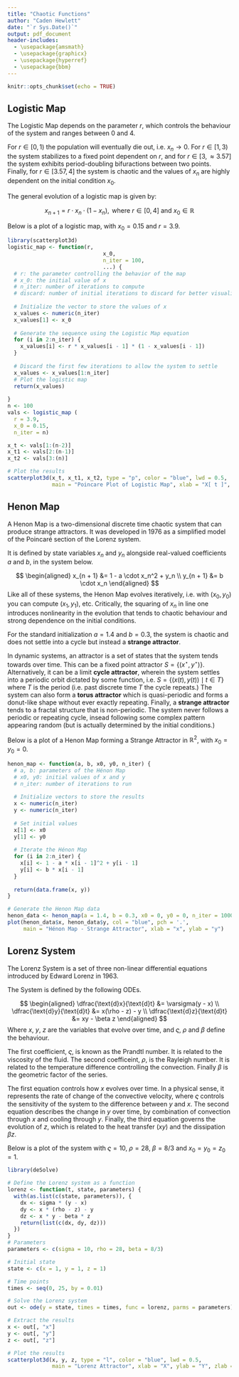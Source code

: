 ```yaml
---
title: "Chaotic Functions"
author: "Caden Hewlett"
date: "`r Sys.Date()`"
output: pdf_document
header-includes:
  - \usepackage{amsmath}
  - \usepackage{graphicx}
  - \usepackage{hyperref}
  - \usepackage{bbm}
---
```


```r
knitr::opts_chunk$set(echo = TRUE)
```

## Logistic Map

The Logistic Map depends on the parameter $r$, which controls the behaviour of the system and ranges between $0$ and $4$. 


For $r \in [0, 1)$ the population will eventually die out, i.e. $x_n \rightarrow 0$. For $r \in [1, 3)$ the system stabilizes to a fixed point dependent on $r$, and for $r \in [3, \approx 3.57]$ the system exhibits period-doubling bifuractions between two points. Finally, for $r \in [3.57, 4]$ the system is chaotic and the values of $x_n$ are highly dependent on the initial condition $x_0$. 

The general evolution of a logistic map is given by:

$$
x_{n + 1} = r \cdot x_n \cdot (1 - x_n), \text{ where } r \in [0, 4] \text{ and } x_0 \in \mathbb{R}
$$

Below is a plot of a logistic map, with $x_0 = 0.15$ and $r = 3.9$.

```r
library(scatterplot3d)
logistic_map <- function(r,
                              x_0,
                              n_iter = 100,
                              ...) {
  # r: the parameter controlling the behavior of the map
  # x_0: the initial value of x
  # n_iter: number of iterations to compute
  # discard: number of initial iterations to discard for better visualization
  
  # Initialize the vector to store the values of x
  x_values <- numeric(n_iter)
  x_values[1] <- x_0
  
  # Generate the sequence using the Logistic Map equation
  for (i in 2:n_iter) {
    x_values[i] <- r * x_values[i - 1] * (1 - x_values[i - 1])
  }
  
  # Discard the first few iterations to allow the system to settle
  x_values <- x_values[1:n_iter]
  # Plot the logistic map
  return(x_values)
  
}
n <- 100
vals <- logistic_map (
  r = 3.9,
  x_0 = 0.15,
  n_iter = n)

x_t <- vals[1:(n-2)]
x_t1 <- vals[2:(n-1)]
x_t2 <- vals[3:(n)]

# Plot the results
scatterplot3d(x_t, x_t1, x_t2, type = "p", color = "blue", lwd = 0.5, 
              main = "Poincare Plot of Logistic Map", xlab = "X[ t ]", ylab = "X[ t + 1 ]", zlab = "X[ t + 2]")
```

## Henon Map

A Henon Map is a two-dimensional discrete time chaotic system that can produce strange attractors. It was developed in 1976 as a simplified model of the Poincaré section of the Lorenz system. 

It is defined by state variables $x_n$ and $y_n$ alongside real-valued coefficients $a$ and $b$, in the system below.

$$
\begin{aligned}
x_{n + 1} &= 1 - a \cdot x_n^2 + y_n \\
y_{n + 1} &= b \cdot x_n
\end{aligned}
$$
Like all of these systems, the Henon Map evolves iteratively, i.e. with $(x_0, y_0)$ you can compute $(x_1, y_1)$, etc. Critically, the squaring of $x_n$ in line one introduces nonlinearity in the evolution that tends to chaotic behaviour and strong dependence on the initial conditions. 

For the standard initialization $a = 1.4$ and $b = 0.3$, the system is chaotic and does not settle into a cycle but instead a **strange attractor**. 

In dynamic systems, an attractor is a set of states that the system tends towards over time. This can be a fixed point attractor $S = \{(x^{\star}, y^{\star})\}$. Alternatively, it can be a limit **cycle attractor**, wherein the system settles into a periodic orbit dictated by some function, i.e. $S = \{\big(x(t), y(t) \big) \mid t \in T\}$ where $T$ is the period (i.e. past discrete time $T$ the cycle repeats.) The system can also form a **torus attractor** which is quasi-periodic and forms a donut-like shape without ever exactly repeating. Finally, a **strange attractor** tends to a fractal structure that is non-periodic. The system never follows a periodic or repeating cycle, insead following some complex pattern appearing random (but is actually determined by the initial conditions.)

Below is a plot of a Henon Map forming a Strange Attractor in $\mathbb{R}^2$, with $x_0 = y_0 = 0$.

```r
henon_map <- function(a, b, x0, y0, n_iter) {
  # a, b: parameters of the Hénon Map
  # x0, y0: initial values of x and y
  # n_iter: number of iterations to run
  
  # Initialize vectors to store the results
  x <- numeric(n_iter)
  y <- numeric(n_iter)
  
  # Set initial values
  x[1] <- x0
  y[1] <- y0
  
  # Iterate the Hénon Map
  for (i in 2:n_iter) {
    x[i] <- 1 - a * x[i - 1]^2 + y[i - 1]
    y[i] <- b * x[i - 1]
  }
  
  return(data.frame(x, y))
}

# Generate the Henon Map data
henon_data <- henon_map(a = 1.4, b = 0.3, x0 = 0, y0 = 0, n_iter = 10000)
plot(henon_data$x, henon_data$y, col = "blue", pch = '.',
     main = "Hénon Map - Strange Attractor", xlab = "x", ylab = "y")
```

\newpage

## Lorenz System

The Lorenz System is a set of three non-linear differential equations introduced by Edward Lorenz in 1963. 

The System is defined by the following ODEs.

$$
\begin{aligned}
\dfrac{\text{d}x}{\text{d}t} &= \varsigma(y - x) \\
\dfrac{\text{d}y}{\text{d}t} &= x(\rho - z) - y \\
\dfrac{\text{d}z}{\text{d}t} &= xy - \beta z
\end{aligned}
$$
Where $x$, $y$, $z$ are the variables that evolve over time, and $\varsigma$, $\rho$ and $\beta$ define the behaviour.

The first coefficient, $\varsigma$, is known as the Prandtl number. It is related to the viscosity of the fluid. The second coefficeint, $\rho$, is the Rayleigh number. It is related to the temperature difference controlling the convection. Finally $\beta$ is the geometric factor of the series. 

The first equation controls how $x$ evolves over time. In a physical sense, it represents the rate of change of the convective velocity, where $\varsigma$ controls the sensitivity of the system to the difference between $y$ and $x$. The second equation describes the change in $y$ over time, by combination of convection through $x$ and cooling through $y$. Finally, the third equation governs the evolution of $z$, which is related to the heat transfer ($xy$) and the dissipation $\beta z$.

Below is a plot of the system with $\varsigma = 10$, $\rho = 28$,  $\beta = 8 / 3$ and $x_0 = y_0 = z_0 = 1$.

```r

library(deSolve)

# Define the Lorenz system as a function
lorenz <- function(t, state, parameters) {
  with(as.list(c(state, parameters)), {
    dx <- sigma * (y - x)
    dy <- x * (rho - z) - y
    dz <- x * y - beta * z
    return(list(c(dx, dy, dz)))
  })
}
# Parameters
parameters <- c(sigma = 10, rho = 28, beta = 8/3)

# Initial state
state <- c(x = 1, y = 1, z = 1)

# Time points
times <- seq(0, 25, by = 0.01)

# Solve the Lorenz system
out <- ode(y = state, times = times, func = lorenz, parms = parameters)

# Extract the results
x <- out[, "x"]
y <- out[, "y"]
z <- out[, "z"]

# Plot the results
scatterplot3d(x, y, z, type = "l", color = "blue", lwd = 0.5, 
              main = "Lorenz Attractor", xlab = "X", ylab = "Y", zlab = "Z")

```